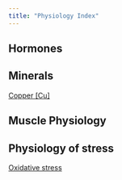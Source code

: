 ```yaml
---
title: "Physiology Index"
---
```


## Hormones

## Minerals
[Copper [Cu]]({{< var ref-copper.path >}})

## Muscle Physiology

## Physiology of stress
[Oxidative stress]({{< var ref-oxidative-stress.path >}})